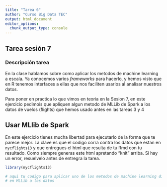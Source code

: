 ```yaml
---
title: "Tarea 6"
author: "Curso Big Data TEC"
output: html_document
editor_options: 
  chunk_output_type: console
---
```


## Tarea sesión 7

### Descripción tarea
En la clase hablamos sobre como aplicar los metodos de machine learning a escala. Ya conocemos varios *frameworks* para hacerlo, y hemos visto que en R tenemos interfaces a ellas que nos faciliten usarlos al analisar nuestros datos. 


Para poner en practica lo que vimos en teoria en la Sesion 7, en este ejercicio pedimois que apliquen algun metodo de MLLib de Spark a los datos de vuelos (flights) que hemos usado antes en las tareas 3 y 4


## Usar MLlib de Spark
En este ejercicio tienes mucha libertad para ejecutarlo de la forma que te parece mejor. La clave es que el codigo corra contra los datos que estan en `nycflights13` y que entregues el html que resulta de tu Rmd con tu resultado. Como siempre generas este html apretando "knit" arriba. Si hay un error, resuelvelo antes de entregra la tarea.

```r
library(nycflights13)

# aqui tu codigo para aplicar uno de los metodos de machine learning disponibles
# en MLLib a los datos

```

